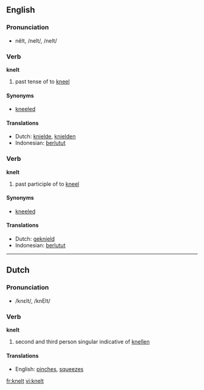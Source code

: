==English==
=== Pronunciation ===
*nĕlt, /nelt/, /nelt/

=== Verb ===

'''knelt'''

# past tense of to [[kneel]]

==== Synonyms ====
*[[kneeled]]

==== Translations ====
*Dutch: [[knielde]], [[knielden]]
*Indonesian: [[lutut|berlutut]]

=== Verb ===

'''knelt'''

# past participle of to [[kneel]]

==== Synonyms ====
*[[kneeled]]

==== Translations ====
*Dutch: [[geknield]]
*Indonesian: [[lutut|berlutut]]

----

==Dutch==

=== Pronunciation ===
*/knεlt/, /knElt/

=== Verb ===

'''knelt'''

# second and third person singular indicative of [[knellen]]

==== Translations ====
*English: [[pinch]]es, [[squeeze]]s

[[fr:knelt]]
[[vi:knelt]]